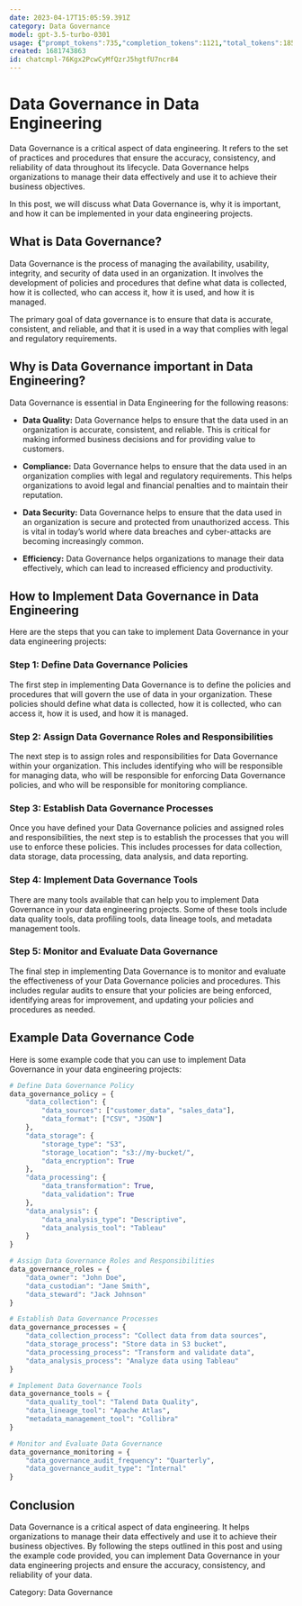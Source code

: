 ```yaml
---
date: 2023-04-17T15:05:59.391Z
category: Data Governance
model: gpt-3.5-turbo-0301
usage: {"prompt_tokens":735,"completion_tokens":1121,"total_tokens":1856}
created: 1681743863
id: chatcmpl-76Kgx2PcwCyMfQzrJ5hgtfU7ncr84
---
```


# Data Governance in Data Engineering

Data Governance is a critical aspect of data engineering. It refers to the set of practices and procedures that ensure the accuracy, consistency, and reliability of data throughout its lifecycle. Data Governance helps organizations to manage their data effectively and use it to achieve their business objectives.

In this post, we will discuss what Data Governance is, why it is important, and how it can be implemented in your data engineering projects.

## What is Data Governance?

Data Governance is the process of managing the availability, usability, integrity, and security of data used in an organization. It involves the development of policies and procedures that define what data is collected, how it is collected, who can access it, how it is used, and how it is managed.

The primary goal of data governance is to ensure that data is accurate, consistent, and reliable, and that it is used in a way that complies with legal and regulatory requirements.

## Why is Data Governance important in Data Engineering?

Data Governance is essential in Data Engineering for the following reasons:

- **Data Quality:** Data Governance helps to ensure that the data used in an organization is accurate, consistent, and reliable. This is critical for making informed business decisions and for providing value to customers.

- **Compliance:** Data Governance helps to ensure that the data used in an organization complies with legal and regulatory requirements. This helps organizations to avoid legal and financial penalties and to maintain their reputation.

- **Data Security:** Data Governance helps to ensure that the data used in an organization is secure and protected from unauthorized access. This is vital in today’s world where data breaches and cyber-attacks are becoming increasingly common.

- **Efficiency:** Data Governance helps organizations to manage their data effectively, which can lead to increased efficiency and productivity.

## How to Implement Data Governance in Data Engineering

Here are the steps that you can take to implement Data Governance in your data engineering projects:

### Step 1: Define Data Governance Policies

The first step in implementing Data Governance is to define the policies and procedures that will govern the use of data in your organization. These policies should define what data is collected, how it is collected, who can access it, how it is used, and how it is managed.

### Step 2: Assign Data Governance Roles and Responsibilities

The next step is to assign roles and responsibilities for Data Governance within your organization. This includes identifying who will be responsible for managing data, who will be responsible for enforcing Data Governance policies, and who will be responsible for monitoring compliance.

### Step 3: Establish Data Governance Processes

Once you have defined your Data Governance policies and assigned roles and responsibilities, the next step is to establish the processes that you will use to enforce these policies. This includes processes for data collection, data storage, data processing, data analysis, and data reporting.

### Step 4: Implement Data Governance Tools

There are many tools available that can help you to implement Data Governance in your data engineering projects. Some of these tools include data quality tools, data profiling tools, data lineage tools, and metadata management tools.

### Step 5: Monitor and Evaluate Data Governance

The final step in implementing Data Governance is to monitor and evaluate the effectiveness of your Data Governance policies and procedures. This includes regular audits to ensure that your policies are being enforced, identifying areas for improvement, and updating your policies and procedures as needed.

## Example Data Governance Code

Here is some example code that you can use to implement Data Governance in your data engineering projects:

```python
# Define Data Governance Policy
data_governance_policy = {
    "data_collection": {
        "data_sources": ["customer_data", "sales_data"],
        "data_format": ["CSV", "JSON"]
    },
    "data_storage": {
        "storage_type": "S3",
        "storage_location": "s3://my-bucket/",
        "data_encryption": True
    },
    "data_processing": {
        "data_transformation": True,
        "data_validation": True
    },
    "data_analysis": {
        "data_analysis_type": "Descriptive",
        "data_analysis_tool": "Tableau"
    }
}

# Assign Data Governance Roles and Responsibilities
data_governance_roles = {
    "data_owner": "John Doe",
    "data_custodian": "Jane Smith",
    "data_steward": "Jack Johnson"
}

# Establish Data Governance Processes
data_governance_processes = {
    "data_collection_process": "Collect data from data sources",
    "data_storage_process": "Store data in S3 bucket",
    "data_processing_process": "Transform and validate data",
    "data_analysis_process": "Analyze data using Tableau"
}

# Implement Data Governance Tools
data_governance_tools = {
    "data_quality_tool": "Talend Data Quality",
    "data_lineage_tool": "Apache Atlas",
    "metadata_management_tool": "Collibra"
}

# Monitor and Evaluate Data Governance
data_governance_monitoring = {
    "data_governance_audit_frequency": "Quarterly",
    "data_governance_audit_type": "Internal"
}
```

## Conclusion

Data Governance is a critical aspect of data engineering. It helps organizations to manage their data effectively and use it to achieve their business objectives. By following the steps outlined in this post and using the example code provided, you can implement Data Governance in your data engineering projects and ensure the accuracy, consistency, and reliability of your data.

Category: Data Governance